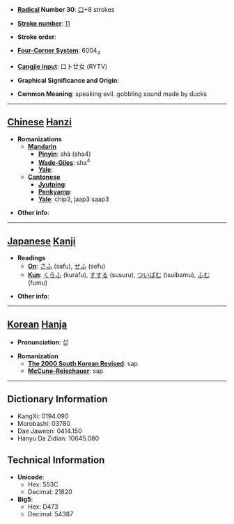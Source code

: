 * '''[[Wiktionary:Chinese radical index| Radical]] Number 30''': [[Wiktionary:Chinese radical index 口|口]]+8 strokes

* '''[[Wiktionary:Chinese total strokes index|Stroke number]]''': [[Wiktionary:Chinese total strokes index 11|11]]

* '''Stroke order''': 

* '''[[Wiktionary:Chinese four corner index|Four-Corner System]]''': 6004<sub>4</sub>

* '''[[Wiktionary:Chinese Cangjie index|Cangjie input]]''': 口卜廿女 (RYTV)

* '''Graphical Significance and Origin''': 

* '''Common Meaning''': speaking evil. gobbling sound made by ducks

----

== [[Chinese]] [[Hanzi]] ==

* '''Romanizations'''
** '''[[Mandarin]]'''
*** '''[[Pinyin]]''': shà (sha4)
*** '''[[Wade-Giles]]''': sha<sup>4</sup>
*** '''[[Yale]]''': 
** '''[[Cantonese]]'''
*** '''[[Jyutping]]''':
*** '''[[Penkyamp]]''': 
*** '''[[Yale]]''': chip3, jaap3 saap3

* '''Other info''': 

----

== [[Japanese]] [[Kanji]] ==

* '''Readings'''
** '''[[On]]''': [[さふ]] (safu), [[せふ]] (sefu)
** '''[[Kun]]''': [[くらふ]] (kurafu), [[すする]] (susuru), [[ついばむ]] (tsuibamu), [[ふむ]] (fumu)

* '''Other info''':  

----

== [[Korean]] [[Hanja]] ==

* '''Pronunciation''': 삽

* '''Romanization'''
** '''[[The 2000 South Korean Revised Romanization|The 2000 South Korean Revised]]''': sap
** '''[[McCune-Reischauer]]''': sap

----

== Dictionary Information ==

* KangXi: 0194.090
* Morobashi: 03780
* Dae Jaweon: 0414.150
* Hanyu Da Zidian: 10645.080

== Technical Information ==

* '''Unicode''':
** Hex: 553C
** Decimal: 21820
* '''Big5''':
** Hex: D473
** Decimal: 54387